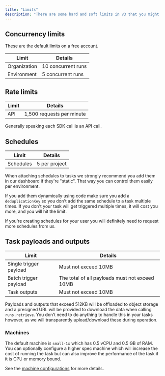 ```yaml
---
title: "Limits"
description: "There are some hard and soft limits in v3 that you might hit."
---
```



## Concurrency limits

These are the default limits on a free account.

| Limit        | Details            |
| ------------ | ------------------ |
| Organization | 10 concurrent runs |
| Environment  | 5 concurrent runs  |

<SoftLimit />

## Rate limits

| Limit | Details                   |
| ----- | ------------------------- |
| API   | 1,500 requests per minute |

Generally speaking each SDK call is an API call.

<RateLimitHitUseBatchTrigger/>

## Schedules

| Limit     | Details       |
| --------- | ------------- |
| Schedules | 5 per project |

When attaching schedules to tasks we strongly recommend you add them in our dashboard if they're "static". That way you can control them easily per environment.

If you add them dynamically using code make sure you add a `deduplicationKey` so you don't add the same schedule to a task multiple times. If you don't your task will get triggered multiple times, it will cost you more, and you will hit the limit.

If you're creating schedules for your user you will definitely need to request more schedules from us.

<SoftLimit />

## Task payloads and outputs

| Limit                  | Details                                        |
| ---------------------- | ---------------------------------------------- |
| Single trigger payload | Must not exceed 10MB                           |
| Batch trigger payload  | The total of all payloads must not exceed 10MB |
| Task outputs           | Must not exceed 10MB                           |

Payloads and outputs that exceed 512KB will be offloaded to object storage and a presigned URL will be provided to download the data when calling `runs.retrieve`. You don't need to do anything to handle this in your tasks however, as we will transparently upload/download these during operation.

### Machines

The default machine is `small-1x` which has 0.5 vCPU and 0.5 GB of RAM. You can optionally configure a higher spec machine which will increase the cost of running the task but can also improve the performance of the task if it is CPU or memory bound.

See the [machine configurations](/machines#machine-configurations) for more details.